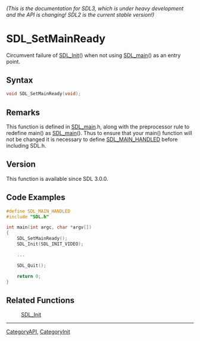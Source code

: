 ====== (This is the documentation for SDL3, which is under heavy development and the API is changing! SDL2 is the current stable version!) ======
= SDL_SetMainReady =

Circumvent failure of [[SDL_Init]]() when not using [[SDL_main]]() as an entry point.

== Syntax ==

<syntaxhighlight lang='c'>
void SDL_SetMainReady(void);
</syntaxhighlight>

== Remarks ==

This function is defined in [[SDL_main]].h, along with the preprocessor
rule to redefine main() as [[SDL_main]](). Thus to ensure that your main()
function will not be changed it is necessary to define [[SDL_MAIN_HANDLED]]
before including SDL.h.

== Version ==

This function is available since SDL 3.0.0.

== Code Examples ==

<syntaxhighlight lang='c++'>
#define SDL_MAIN_HANDLED
#include "SDL.h"

int main(int argc, char *argv[])
{
    SDL_SetMainReady();
    SDL_Init(SDL_INIT_VIDEO);

    ...

    SDL_Quit();

    return 0;
}
</syntaxhighlight>

== Related Functions ==

:[[SDL_Init]]

----
[[CategoryAPI]], [[CategoryInit]]


